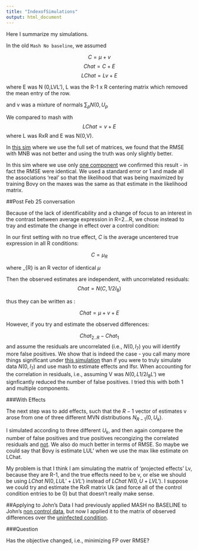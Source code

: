 ```yaml
---
title: "IndexofSimulations"
output: html_document
---
```

Here I summarize my simulations.

In the old `Mash No baseline`, we assumed 

$$C = \mu + v$$
$$Chat = C + E$$
$$LChat = Lv + E$$ 

where E was N (0,LVL'), L was the R-1 x R centering matrix which removed the mean entry of the row. 

and v was a mixture of normals $\sum_{p} N(0,U_{p}$

We compared to mash with $$LChat = v + E$$ where L was RxR and E was N(0,V).

In [this sim](with_fullandfixedprior/Withbothtrueandestimatedprior.html) where we use the full set of matrices, we found that the RMSE with MNB was not better and using the truth was only slightly better.

In this sim where we use only [one component](justonelikcompare/jol.html) we confirmed this result - in fact the RMSE were identical. We used a standard error or 1 and made all the associations 'real' so that the likelihood that was being maximized by training Bovy on the maxes was the same as that estimate in the likelihood matrix.

##Post Feb 25 conversation

Because of the lack of identificability and a change of focus to an interest in the contrast between average expression in R=2...R, we chose instead to tray and estimate the change in effect over a control condition:

In our first setting with no true effect, $C$ is the average uncentered true expression in all R conditions:

$$C = \mu_ {R}$$

where \mu_{R} is an R vector of identical $\mu$

Then the observed estimates are independent, with uncorrelated residuals:
$$Chat = N(C, 1/2 I_{8})$$

thus they can be written as :

$$Chat = \mu + v + E$$

However, if you try and estimate the observed differences:

$$Chat_{2..R}-Chat_{1}$$ and assume the residuals are uncorrelated (i.e., $N(0,I_{7})$ you will identify more false positives. We show that is indeed the case - you call many more things significant under [this simulation](newsims/simulating.html) than if you were to truly simulate data $N(0,I_{7})$ and use mash to estimate effects and lfsr. When accounting for the correlation in residuals, i.e., assuming V was $N(0,L1/2I_{8}L')$ we signficantly reduced the number of false positives. I tried this with both 1 and multiple components.

###With Effects

The next step was to add effects, such that the $R-1$ vector of estimates v arose from one of three different MVN distributions $N_{R-1}(0,U_{k})$.

I simulated according to three different $U_{k}$, and then again comparee the number of false positives and true positives recongizing the correlated residuals and [not](withsignal/withsignal.html). We also do much better in terms of RMSE. So maybe we could say that Bovy is estimate LUL' when we use the max like estimate on LChat.


My problem is that I think I am simulating the matrix of 'projected effects' Lv, because they are R-1, and the true effects need to be v, or else we should be using $LChat~N(0, LUL' + LVL')$ instead of $LChat ~ N(0,U+LVL')$. I suppose we could try and estimate the RxR matrix Uk (and force all of the control condition entries to be 0) but that doesn't really make sense.



##Applying to John's Data
I had previously applied MASH no BASELINE to John's [non control data](../john/withbatchcorrects2.html), but now I applied it to the matrix of observed differences over the [uninfected condition](../john/rerun.html).

###Question

Has the objective changed, i.e., minimizing FP over RMSE?
